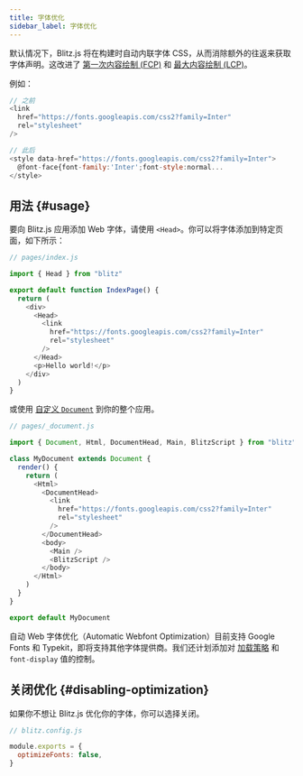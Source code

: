 ```yaml
---
title: 字体优化
sidebar_label: 字体优化
---
```


默认情况下，Blitz.js 将在构建时自动内联字体 CSS，从而消除额外的往返来获取
字体声明。这改进了 [第一次内容绘制 (FCP)](https://web.dev/fcp/) 和
[最大内容绘制 (LCP)](https://vercel.com/blog/core-web-vitals#largest-contentful-paint)。

例如：

```js
// 之前
<link
  href="https://fonts.googleapis.com/css2?family=Inter"
  rel="stylesheet"
/>

// 此后
<style data-href="https://fonts.googleapis.com/css2?family=Inter">
  @font-face{font-family:'Inter';font-style:normal...
</style>
```

## 用法 {#usage}

要向 Blitz.js 应用添加 Web 字体，请使用 `<Head>`。你可以将字体添加到特定页
面，如下所示：

```js
// pages/index.js

import { Head } from "blitz"

export default function IndexPage() {
  return (
    <div>
      <Head>
        <link
          href="https://fonts.googleapis.com/css2?family=Inter"
          rel="stylesheet"
        />
      </Head>
      <p>Hello world!</p>
    </div>
  )
}
```

或使用 [自定义 `Document`](./document-component) 到你的整个应用。

```js
// pages/_document.js

import { Document, Html, DocumentHead, Main, BlitzScript } from "blitz"

class MyDocument extends Document {
  render() {
    return (
      <Html>
        <DocumentHead>
          <link
            href="https://fonts.googleapis.com/css2?family=Inter"
            rel="stylesheet"
          />
        </DocumentHead>
        <body>
          <Main />
          <BlitzScript />
        </body>
      </Html>
    )
  }
}

export default MyDocument
```

自动 Web 字体优化（Automatic Webfont Optimization）目前支持 Google Fonts
和 Typekit，即将支持其他字体提供商。我们还计划添加对
[加载策略](https://github.com/vercel/next.js/issues/21555) 和
`font-display` 值的控制。

## 关闭优化 {#disabling-optimization}

如果你不想让 Blitz.js 优化你的字体，你可以选择关闭。

```js
// blitz.config.js

module.exports = {
  optimizeFonts: false,
}
```
